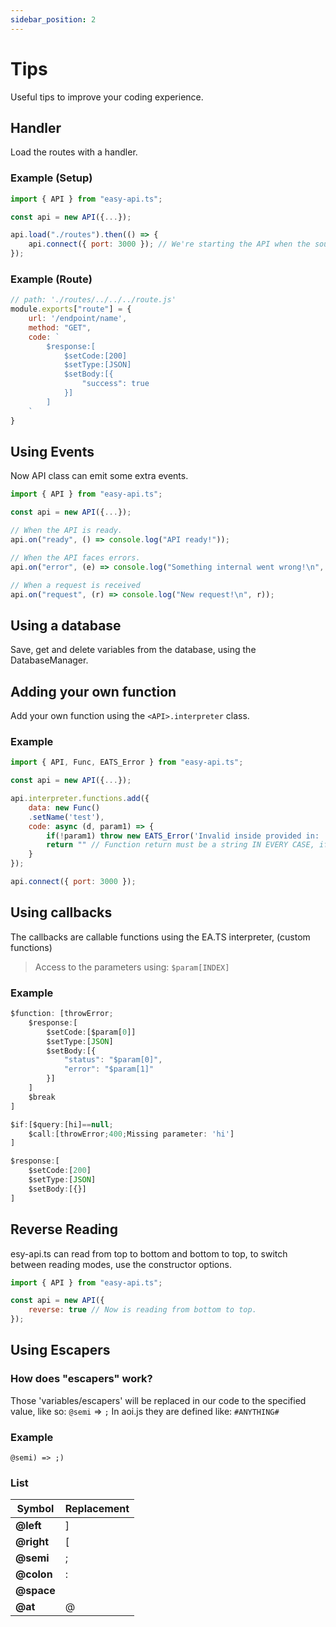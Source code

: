 ```yaml
---
sidebar_position: 2
---
```


# Tips
Useful tips to improve your coding experience.

## Handler
Load the routes with a handler.
### Example (Setup)
```js
import { API } from "easy-api.ts";

const api = new API({...});

api.load("./routes").then(() => {
    api.connect({ port: 3000 }); // We're starting the API when the source is ready.
});
```
### Example (Route)
```js
// path: './routes/../../../route.js'
module.exports["route"] = {
    url: '/endpoint/name',
    method: "GET",
    code: `
        $response:[
            $setCode:[200]
            $setType:[JSON]
            $setBody:[{
                "success": true
            }]
        ]
    `
}
```

## Using Events
Now API class can emit some extra events.
```js
import { API } from "easy-api.ts";

const api = new API({...});

// When the API is ready.
api.on("ready", () => console.log("API ready!"));

// When the API faces errors.
api.on("error", (e) => console.log("Something internal went wrong!\n", e));

// When a request is received
api.on("request", (r) => console.log("New request!\n", r));
```

## Using a database
Save, get and delete variables from the database, using the DatabaseManager.

## Adding your own function
Add your own function using the `<API>.interpreter` class.
### Example
```js
import { API, Func, EATS_Error } from "easy-api.ts";

const api = new API({...});

api.interpreter.functions.add({
    data: new Func()
    .setName('test'),
    code: async (d, param1) => {
        if(!param1) throw new EATS_Error('Invalid inside provided in: ' + d.func?.name, {});
        return "" // Function return must be a string IN EVERY CASE, if no return needed you can skip this line.
    }
});

api.connect({ port: 3000 });

```

## Using callbacks
The callbacks are callable functions using the EA.TS interpreter, (custom functions)
> Access to the parameters using: `$param[INDEX]`

### Example
```js
$function: [throwError;
    $response:[
        $setCode:[$param[0]]
        $setType:[JSON]
        $setBody:[{
            "status": "$param[0]",
            "error": "$param[1]"
        }]
    ]
    $break
]

$if:[$query:[hi]==null;
    $call:[throwError;400;Missing parameter: 'hi']
]

$response:[
    $setCode:[200]
    $setType:[JSON]
    $setBody:[{}]
]
```

## Reverse Reading
esy-api.ts can read from top to bottom and bottom to top, to switch between reading modes, use the constructor options.
```js
import { API } from "easy-api.ts";

const api = new API({
    reverse: true // Now is reading from bottom to top.
});

```

## Using Escapers
### How does "escapers" work?
Those 'variables/escapers' will be replaced in our code to the specified value, like so: `@semi` => `;`
In aoi.js they are defined like: `#ANYTHING#`
### Example
```
@semi) => ;)
```
### List
| Symbol       | Replacement |
| ------------ | ----------- |
| **@left**    | ]           |
| **@right**   | [           |
| **@semi**    | ;           |
| **@colon**   | :           |
| **@space**   |             |
| **@at**      | @           |